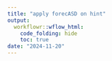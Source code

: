 ---
title: "apply forecASD on hint"
output:
  workflowr::wflow_html:
    code_folding: hide
    toc: true
date: "2024-11-20"
---

